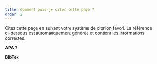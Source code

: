 ```yaml
---
title: Comment puis-je citer cette page ?
order: 2
---
```


Citez cette page en suivant votre système de citation favori. La référence ci-dessous est automatiquement générée et contient les informations correctes. 

**APA 7**
<CohendApaReference />

**BibTex**
<CohendBibTex />

